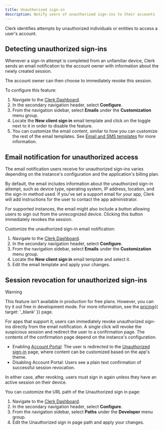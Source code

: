 ```yaml
---
title: Unauthorized sign-in
description: Notify users of unauthorized sign-ins to their accounts
---
```


Clerk identifies attempts by unauthorized individuals or entities to access a user's account.

## Detecting unauthorized sign-ins

Whenever a sign-in attempt is completed from an unfamiliar device, Clerk sends an email notification to the account owner with information about the newly created session.

The account owner can then choose to immediately revoke this session.

To configure this feature:

1. Navigate to the [Clerk Dashboard](https://dashboard.clerk.com/last-active).
1. In the secondary navigation header, select **Configure**.
1. From the navigation sidebar, select **Emails** under the **Customization** menu group.
1. Locate the **New client sign in** email template and click on the toggle next to it in order to disable the feature.
1. You can customize the email content, similar to how you can customize the rest of the email templates. See [Email and SMS templates](/docs/authentication/configuration/email-sms-templates) for more information.

## Email notification for unauthorized access

The email notification users receive for unauthorized sign-ins varies depending on the instance's configuration and the application's billing plan.

By default, the email includes information about the unauthorized sign-in attempt, such as device type, operating system, IP address, location, and the sign-in method used. If you've set a support email for your app, Clerk will add instructions for the user to contact the app administrator.

For supported instances, the email might also include a button allowing users to sign out from the unrecognized device. Clicking this button immediately revokes the session.

Customize the unauthorized sign-in email notification:

1. Navigate to the [Clerk Dashboard](https://dashboard.clerk.com/last-active).
1. In the secondary navigation header, select **Configure**.
1. From the navigation sidebar, select **Emails** under the **Customization** menu group.
1. Locate the **New client sign in** email template and select it.
1. Edit the email template and apply your changes.

## Session revocation for unauthorized sign-ins

> [!WARNING]
> This feature isn't available in production for free plans. However, you can try it out free in development mode. For more information, see the [pricing](/pricing){{ target: '_blank' }} page.

For apps that support it, users can immediately revoke unauthorized sign-ins directly from the email notification. A single click will revoke the suspicious session and redirect the user to a confirmation page. The contents of the confirmation page depend on the instance's configuration.
- Enabling [Account Portal](/docs/customization/account-portal/overview): The user is redirected to the [Unauthorized sign-in](/docs/customization/account-portal/overview#unauthorized-sign-in) page, where content can be customized based on the app's theme.
- Disabling Account Portal: Users see a plain text confirmation of successful session revocation.

In either case, after revoking, users must sign in again unless they have an active session on their device.

You can customize the URL path of the Unauthorized sign in page:

1. Navigate to the [Clerk Dashboard](https://dashboard.clerk.com/last-active).
1. In the secondary navigation header, select **Configure**.
1. From the navigation sidebar, select **Paths** under the **Developer** menu group.
1. Edit the Unauthorized sign in page path and apply your changes.

